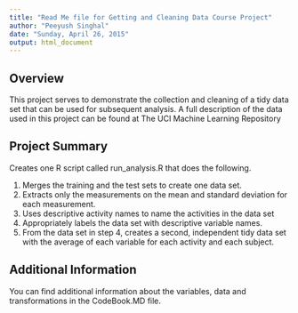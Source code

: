 ```yaml
---
title: "Read Me file for Getting and Cleaning Data Course Project"
author: "Peeyush Singhal"
date: "Sunday, April 26, 2015"
output: html_document
---
```



## Overview

This project serves to demonstrate the collection and cleaning of a tidy data set that can be used for subsequent analysis. A full description of the data used in this project can be found at The UCI Machine Learning Repository


## Project Summary
Creates one R script called run_analysis.R that does the following. 

1. Merges the training and the test sets to create one data set.
2. Extracts only the measurements on the mean and standard deviation for each measurement. 
3. Uses descriptive activity names to name the activities in the data set
4. Appropriately labels the data set with descriptive variable names. 
5. From the data set in step 4, creates a second, independent tidy data set with the average of each variable for each activity and each subject.


## Additional Information

You can find additional information about the variables, data and transformations in the CodeBook.MD file.